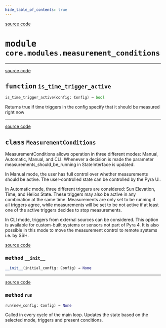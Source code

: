 ```yaml
---
hide_table_of_contents: true
---
```


<!-- markdownlint-disable -->

<a href="https://github.com/tum-esm/pyra/tree/main/packages/core/modules/measurement_conditions.py#L0" className="SourceCodeLinkBadge">source code</a>

# <kbd>module</kbd> `core.modules.measurement_conditions`





---

<a href="https://github.com/tum-esm/pyra/tree/main/packages/core/modules/measurement_conditions.py#L7" className="SourceCodeLinkBadge">source code</a>

## <kbd>function</kbd> `is_time_trigger_active`

```python
is_time_trigger_active(config: Config) → bool
```

Returns true if time triggers in the config specify that it should be measured right now 


---

<a href="https://github.com/tum-esm/pyra/tree/main/packages/core/modules/measurement_conditions.py#L16" className="SourceCodeLinkBadge">source code</a>

## <kbd>class</kbd> `MeasurementConditions`
MeasurementConditions allows operation in three different modes: Manual, Automatic, Manual, and CLI. Whenever a decision is made the parameter measurements_should_be_running in StateInterface is updated. 

In Manual mode, the user has full control over whether measurements should be active. The user-controlled state can be controlled by the Pyra UI. 

In Automatic mode, three different triggers are considered: Sun Elevation, Time, and Helios State. These triggers may also be active in any combination at the same time. Measurements are only set to be running if all triggers agree, while measurements will be set to be not active if at least one of the active triggers decides to stop measurements. 

In CLI mode, triggers from external sources can be considered. This option is available for custom-built systems or sensors not part of Pyra 4. It is also possible in this mode to move the measurement control to remote systems i.e. by SSH. 

<a href="https://github.com/tum-esm/pyra/tree/main/packages/core/modules/measurement_conditions.py#L36" className="SourceCodeLinkBadge">source code</a>

### <kbd>method</kbd> `__init__`

```python
__init__(initial_config: Config) → None
```








---

<a href="https://github.com/tum-esm/pyra/tree/main/packages/core/modules/measurement_conditions.py#L39" className="SourceCodeLinkBadge">source code</a>

### <kbd>method</kbd> `run`

```python
run(new_config: Config) → None
```

Called in every cycle of the main loop. Updates the state based on the selected mode, triggers and present conditions. 


